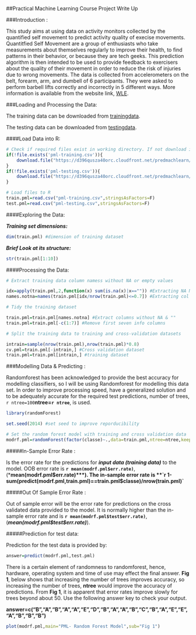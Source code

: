 ##Practical Machine Learning Course Project Write Up 


###Introduction :

This study aims at using data on activity monitors collected by the quantified self movement to predict activity quality of execise movements. Quantitfied Self Movement are a group of enthusiasts who take measurements about themselves regularly to improve their health, to find patterns in their behavior, or because they are tech geeks. This prediction algorithm is then intended to be used to provide feedback to exercisers about the quality of their movement in order to reduce the risk of injuries due to wrong movements. The data is collected from accelerometers on the belt, forearm, arm, and dumbell of 6 participants. They were asked to perform barbell lifts correctly and incorrectly in 5 different ways. More information is available from the website link, [WLE](http://groupware.les.inf.puc-rio.br/har#weight_lifting_exercises).

###Loading and Processing the Data:

The training data can be downloaded from [trainingdata](https://d396qusza40orc.cloudfront.net/predmachlearn/pml-training.csv).

The testing data can be downloaded from [testingdata](https://d396qusza40orc.cloudfront.net/predmachlearn/pml-testing.csv).

####Load Data into R:

```r
# Check if required files exist in working directory. If not download it
if(!file.exists('pml-training.csv')){
    download.file("https://d396qusza40orc.cloudfront.net/predmachlearn/pml-training.csv",destfile="pml-training.csv")
}
if(!file.exists('pml-testing.csv')){
    download.file("https://d396qusza40orc.cloudfront.net/predmachlearn/pml-testing.csv",destfile="pml-training.csv")
}

# Load files to R
train.pml=read.csv("pml-training.csv",stringsAsFactors=F)
test.pml=read.csv("pml-testing.csv",stringsAsFactors=F)
```

####Exploring the Data:

***Training set dimensions:***

```r
dim(train.pml) #dimension of training dataset
```

***Brief Look at its structure:***

```r
str(train.pml[1:10])
```

####Processing the Data:

```r
# Extract training data column namess without NA or empty values

idx=apply(train.pml,2,function(x) sum(is.na(x)|x=="")) #Extracting NA Nos per column
names.notna=names(train.pml[idx/nrow(train.pml)<=0.7]) #Extracting col names without more than 70% NA and/or spaces

# Tidy the training dataset

train.pml=train.pml[names.notna] #Extract columns without NA & ""
train.pml=train.pml[-c(1:7)] #Remove first seven info columns

# Split the training data to training and cross-validation datasets

intrain=sample(nrow(train.pml),nrow(train.pml)*0.8)
cv.pml=train.pml[-intrain,] #Cross validation dataset
train.pml=train.pml[intrain,] #training dataset
```

###Modelling Data & Predicting :

Randomforest has been acknowledged to provide the best accuracy for modelling classifiers, so I will be  using Randomforest for modelling this data set. In order to improve processing speed, have a generalized solution and to be adequately accurate for the required test predictions, number of trees, `r ntree=100`**ntree=`r ntree`**, is used.


```r
library(randomForest)

set.seed(2014) #set seed to improve reporducibility

# Set the random forest model with training and cross validation data
modrf.pml=randomForest(factor(classe)~.,data=train.pml,ntree=ntree,keep.forest=T,xtest=cv.pml[-53],ytest=factor(cv.pml$classe))
```

#####In-Sample Error Rate :

Is the error rate for the predictions for ***input data (training data)*** to the model. OOB error rate is  **`r mean(modrf.pml$err.rate)`**, (***mean(modrf.pml$err.rate)***). The in-sample error rate is **`r 1-sum(predict(modrf.pml,train.pml)==train.pml$classe)/nrow(train.pml)`**

#####Out Of Sample Error Rate :

Out of sample error will be the error rate for predictions on the cross validated data provided to the model. It is normally higher than the in-sample error rate and is **`r mean(modrf.pml$test$err.rate)`**, (***mean(modrf.pml\$test\$err.rate)***).

#####Prediction for test data:

Prediction for the test data is provided by:

```r
answer=predict(modrf.pml,test.pml)
```

There is a certain element of randomness to randomforest, hence, hardware, operating system and time of use may effect the final answer. **Fig 1**, below shows that increasing the number of trees improves accuracy, so increasing the number of trees, **ntree** would improve the accuracy of predictions. From **Fig 1**, it is apparent that error rates improve slowly for trees beyond about 50. Use the following answer key to check your output.

**answer=c("B","A","B","A","A","E","D","B","A","A","B","C","B","A","E","E","A","B","B","B")**

```r
plot(modrf.pml,main="PML- Random Forest Model",sub="Fig 1")
```






